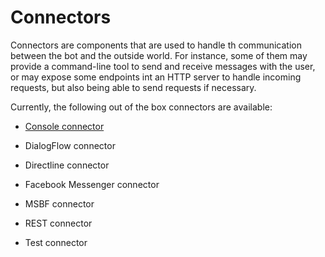 # Connectors

Connectors are components that are used to handle th communication between the bot and the outside world. For instance,
some of them may provide a command-line tool to send and receive messages with the user, or may expose some endpoints
int an HTTP server to handle incoming requests, but also being able to send requests if necessary.

Currently, the following out of the box connectors are available:

- [Console connector](./console-connector)

- DialogFlow connector

- Directline connector

- Facebook Messenger connector

- MSBF connector

- REST connector

- Test connector
